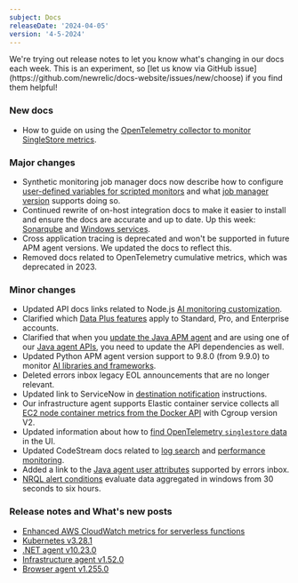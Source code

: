 ```yaml
---
subject: Docs
releaseDate: '2024-04-05'
version: '4-5-2024'
---
```


<Callout variant="important">
We're trying out release notes to let you know what's changing in our docs each week. This is an experiment, so [let us know via GitHub issue](https://github.com/newrelic/docs-website/issues/new/choose) if you find them helpful!
</Callout>

### New docs

* How to guide on using the [OpenTelemetry collector to monitor SingleStore metrics](/docs/more-integrations/open-source-telemetry-integrations/opentelemetry/collector/collector-configuration-examples/opentelemetry-collector-singlestore).

### Major changes

* Synthetic monitoring job manager docs now describe how to configure [user-defined variables for scripted monitors](/docs/synthetics/synthetic-monitoring/private-locations/job-manager-configuration) and what [job manager version](/docs/synthetics/synthetic-monitoring/private-locations/job-manager-transition-guide) supports doing so.
* Continued rewrite of on-host integration docs to make it easier to install and ensure the docs are accurate and up to date. Up this week: [Sonarqube](/docs/infrastructure/host-integrations/host-integrations-list/sonarqube-monitoring-integration) and [Windows services](/docs/infrastructure/host-integrations/host-integrations-list/windows-services-integration).
* Cross application tracing is deprecated and won't be supported in future APM agent versions. We updated the docs to reflect this.
* Removed docs related to OpenTelemetry cumulative metrics, which was deprecated in 2023.

### Minor changes

* Updated API docs links related to Node.js [AI monitoring customization](/docs/ai-monitoring/customize-agent-ai-monitoring).
* Clarified which [Data Plus features](/docs/accounts/accounts-billing/new-relic-one-pricing-billing/data-ingest-billing/#data-prices) apply to Standard, Pro, and Enterprise accounts.
* Clarified that when you [update the Java APM agent](/docs/apm/agents/java-agent/installation/update-java-agent) and are using one of our [Java agent APIs](/docs/apm/agents/java-agent/api-guides/guide-using-java-agent-api), you need to update the API dependencies as well.
* Updated Python APM agent version support to 9.8.0 (from 9.9.0) to monitor [AI libraries and frameworks](/docs/apm/agents/python-agent/getting-started/compatibility-requirements-python-agent/#digital-intelligence-platform).
* Deleted errors inbox legacy EOL announcements that are no longer relevant.
* Updated link to ServiceNow in [destination notification](/docs/alerts-applied-intelligence/notifications/notification-integrations) instructions.
* Our infrastructure agent supports Elastic container service collects all [EC2 node container metrics from the Docker API](/docs/infrastructure/install-infrastructure-agent/linux-installation/container-instrumentation-infrastructure-monitoring) with Cgroup version V2.
* Updated information about how to [find OpenTelemetry `singlestore` data](/docs/more-integrations/open-source-telemetry-integrations/opentelemetry/collector/collector-configuration-examples/opentelemetry-collector-singlestore/#view-data) in the UI.
* Updated CodeStream docs related to [log search](/docs/codestream/observability/log-search) and [performance monitoring](/docs/codestream/observability/performance-monitoring).
* Added a link to the [Java agent user attributes](/docs/errors-inbox/error-users-impacted) supported by errors inbox.
* [NRQL alert conditions](/docs/alerts-applied-intelligence/new-relic-alerts/alert-conditions/queries-nrql_screenshot-full_nrql-alert-conditions/#condition-tips) evaluate data aggregated in windows from 30 seconds to six hours.

### Release notes and What's new posts

* [Enhanced AWS CloudWatch metrics for serverless functions](/whats-new/2024/04/whats-new-04-04-cloudwatchmetrics/)
* [Kubernetes v3.28.1](/docs/release-notes/infrastructure-release-notes/kubernetes-integration-release-notes/kubernetes-integration-3-28-1/)
* [.NET agent v10.23.0](/docs/release-notes/agent-release-notes/net-release-notes/net-agent-10-23-0)
* [Infrastructure agent v1.52.0](/docs/release-notes/infrastructure-release-notes/infrastructure-agent-release-notes/new-relic-infrastructure-agent-1520)
* [Browser agent v1.255.0](/docs/release-notes/new-relic-browser-release-notes/browser-agent-release-notes/browser-agent-v1.255.0)

